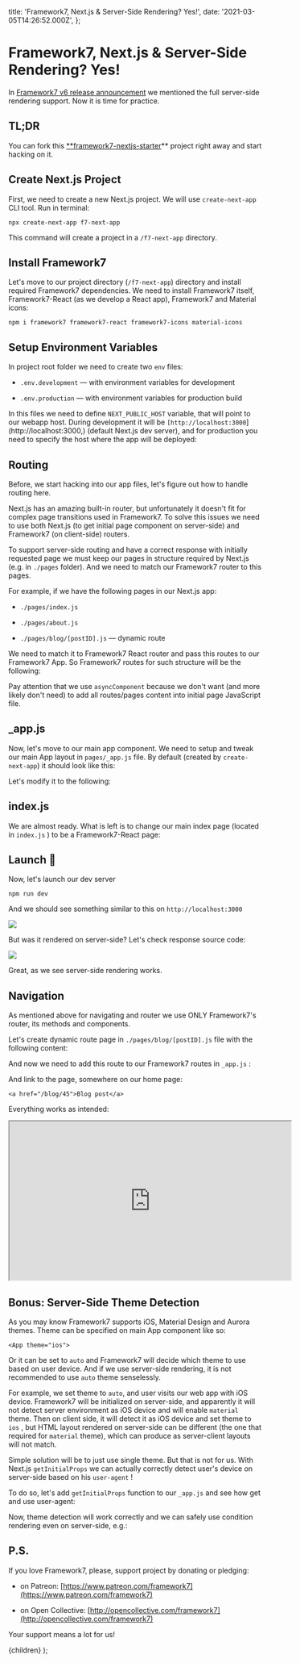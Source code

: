   title: 'Framework7, Next.js & Server-Side Rendering? Yes!',
  date: '2021-03-05T14:26:52.000Z',
};

# Framework7, Next.js & Server-Side Rendering? Yes!

In [Framework7 v6 release announcement](https://blog.framework7.io/framework7-v6-d5b843abe8e7) we mentioned the full server-side rendering support. Now it is time for practice.

## TL;DR

You can fork this [\*\*framework7-nextjs-starter](https://github.com/framework7io/framework7-nextjs-starter)\*\* project right away and start hacking on it.

## Create Next.js Project

First, we need to create a new Next.js project. We will use `create-next-app` CLI tool. Run in terminal:

```
npx create-next-app f7-next-app
```

This command will create a project in a `/f7-next-app` directory.

## Install Framework7

Let's move to our project directory (`/f7-next-app`) directory and install required Framework7 dependencies. We need to install Framework7 itself, Framework7-React (as we develop a React app), Framework7 and Material icons:

```
npm i framework7 framework7-react framework7-icons material-icons
```

## Setup Environment Variables

In project root folder we need to create two `env` files:

- `.env.development` — with environment variables for development

- `.env.production` — with environment variables for production build

In this files we need to define `NEXT_PUBLIC_HOST` variable, that will point to our webapp host. During development it will be `[http://localhost:3000`](http://localhost:3000,) (default Next.js dev server), and for production you need to specify the host where the app will be deployed:

<Gist src="https://gist.github.com/nolimits4web/71535ae1bd0f945bbceaa2b50b4489ba.js" />

## Routing

Before, we start hacking into our app files, let's figure out how to handle routing here.

Next.js has an amazing built-in router, but unfortunately it doesn't fit for complex page transitions used in Framework7. To solve this issues we need to use both Next.js (to get initial page component on server-side) and Framework7 (on client-side) routers.

To support server-side routing and have a correct response with initially requested page we must keep our pages in structure required by Next.js (e.g. in `./pages` folder). And we need to match our Framework7 router to this pages.

For example, if we have the following pages in our Next.js app:

- `./pages/index.js`

- `./pages/about.js`

- `./pages/blog/[postID].js` — dynamic route

We need to match it to Framework7 React router and pass this routes to our Framework7 App. So Framework7 routes for such structure will be the following:

<Gist src="https://gist.github.com/nolimits4web/3f64420ae8bd0ba4d7f55dbff6b0faa2.js" />

Pay attention that we use `asyncComponent` because we don't want (and more likely don't need) to add all routes/pages content into initial page JavaScript file.

## \_app.js

Now, let's move to our main app component. We need to setup and tweak our main App layout in `pages/_app.js` file. By default (created by `create-next-app`) it should look like this:

<Gist src="https://gist.github.com/nolimits4web/a828ce1c27c195ef024509dd191e4358.js" />

Let's modify it to the following:

<Gist src="https://gist.github.com/nolimits4web/352dc3f2fc8f2013b8ba0966c7fc9a29.js" />

## index.js

We are almost ready. What is left is to change our main index page (located in `index.js` ) to be a Framework7-React page:

<Gist src="https://gist.github.com/nolimits4web/d336679eafefbe39556479bcaca8929a.js" />

## Launch 🚀

Now, let's launch our dev server

```
npm run dev
```

And we should see something similar to this on `http://localhost:3000`

![](/images/framework7-next-js-and-server-side-rendering-yes-0.png)

But was it rendered on server-side? Let's check response source code:

![](/images/framework7-next-js-and-server-side-rendering-yes-1.png)

Great, as we see server-side rendering works.

## Navigation

As mentioned above for navigating and router we use ONLY Framework7's router, its methods and components.

Let's create dynamic route page in `./pages/blog/[postID].js` file with the following content:

<Gist src="https://gist.github.com/nolimits4web/9c0c6321f89f79020a4ec888ee98dbf9.js" />

And now we need to add this route to our Framework7 routes in `_app.js` :

<Gist src="https://gist.github.com/nolimits4web/e0a890297e9318d13b71cc4e533f4bf2.js" />

And link to the page, somewhere on our home page:

```
<a href="/blog/45">Blog post</a>
```

Everything works as intended:

<center>
  <iframe
    width="560"
    height="315"
    src="https://www.youtube.com/embed/h1FpBBkF0cw"
    allowFullScreen
  ></iframe>
</center>

## Bonus: Server-Side Theme Detection

As you may know Framework7 supports iOS, Material Design and Aurora themes. Theme can be specified on main App component like so:

```
<App theme="ios">
```

Or it can be set to `auto` and Framework7 will decide which theme to use based on user device. And if we use server-side rendering, it is not recommended to use `auto` theme senselessly.

For example, we set theme to `auto`, and user visits our web app with iOS device. Framework7 will be initialized on server-side, and apparently it will not detect server environment as iOS device and will enable `material` theme. Then on client side, it will detect it as iOS device and set theme to `ios` , but HTML layout rendered on server-side can be different (the one that required for `material` theme), which can produce as server-client layouts will not match.

Simple solution will be to just use single theme. But that is not for us. With Next.js `getInitialProps` we can actually correctly detect user's device on server-side based on his `user-agent` !

To do so, let's add `getInitialProps` function to our `_app.js` and see how get and use user-agent:

<Gist src="https://gist.github.com/nolimits4web/b65c3c6c97660022b042d8d18fe6c6a2.js" />

Now, theme detection will work correctly and we can safely use condition rendering even on server-side, e.g.:

<Gist src="https://gist.github.com/nolimits4web/74341ea13a2b7b6f234b6960bf4005f6.js" />

## P.S.

If you love Framework7, please, support project by donating or pledging:

- on Patreon: [https://www.patreon.com/framework7](https://www.patreon.com/framework7)

- on Open Collective: [http://opencollective.com/framework7](http://opencollective.com/framework7)

Your support means a lot for us!

  <PostLayout meta={meta}>{children}</PostLayout>
);
